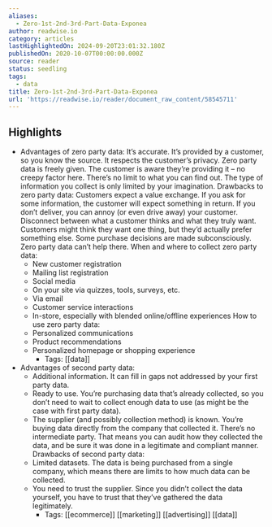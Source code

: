 ```yaml
---
aliases:
  - Zero-1st-2nd-3rd-Part-Data-Exponea
author: readwise.io
category: articles
lastHighlightedOn: 2024-09-20T23:01:32.180Z
publishedOn: 2020-10-07T00:00:00.000Z
source: reader
status: seedling
tags:
  - data
title: Zero-1st-2nd-3rd-Part-Data-Exponea
url: 'https://readwise.io/reader/document_raw_content/58545711'
---
```

## Highlights

- Advantages of zero party
  data:
  It’s accurate. It’s provided by a customer,
  so you know the source.
  It respects the customer’s privacy. Zero
  party data is freely given. The customer
  is aware they’re providing it – no creepy
  factor here.
  There’s no limit to what you can find out.
  The type of information you collect is only
  limited by your imagination.
  Drawbacks to zero party
  data:
  Customers expect a value exchange. If you
  ask for some information, the customer
  will expect something in return. If you don’t
  deliver, you can annoy (or even drive away)
  your customer.
  Disconnect between what a customer
  thinks and what they truly want.
  Customers might think they want one
  thing, but they’d actually prefer something
  else. Some purchase decisions are made
  subconsciously. Zero party data can’t help
  there.
  When and where to collect zero party
  data:
  - New customer registration
  - Mailing list registration
  - Social media
  - On your site via quizzes, tools, surveys,
  etc.
  - Via email
  - Customer service interactions
  - In-store, especially with blended
  online/offline experiences
  How to use zero party data:
  - Personalized communications
  - Product recommendations
  - Personalized homepage or shopping
  experience
    - Tags: [[data]]
- Advantages of second party data:
  - Additional information. It can fill in gaps not addressed by your first party data.
  - Ready to use. You’re purchasing data that’s already collected, so you don’t need to wait to collect enough data to use (as might be the case with first party data).
  - The supplier (and possibly collection method) is known. You’re buying data directly from the company that collected it. There’s no intermediate party. That means you can audit how they collected the data, and be sure it was done in a legitimate and compliant manner.
  Drawbacks of second party data:
  - Limited datasets. The data is being purchased from a single company, which means there are limits to how much data can be collected.
  - You need to trust the supplier. Since you didn’t collect the data yourself, you have to trust that they’ve gathered the data legitimately.
    - Tags: [[ecommerce]] [[marketing]] [[advertising]] [[data]]
